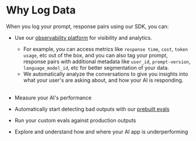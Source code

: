 # Why Log Data

When you log your prompt, response pairs using our SDK, you can:

- Use our [observability platform](../platform/overview) for visibility and analytics.

  - For example, you can access metrics like `response time`, `cost`, `token usage`, etc out of the box, and you can also tag your prompt, response pairs with additional metadata like `user_id`, `prompt-version`, `language_model_id`, etc for better segmentation of your data.
  - We automatically analyze the conversations to give you insights into what your user's are asking about, and how your AI is responding.
    <br />
    <br />

- Measure your AI's performance

- Automatically start detecting bad outputs with our [prebuilt evals](/evals/preset_evals/rag_evals)

- Run your custom evals against production outputs

- Explore and understand how and where your AI app is underperforming

